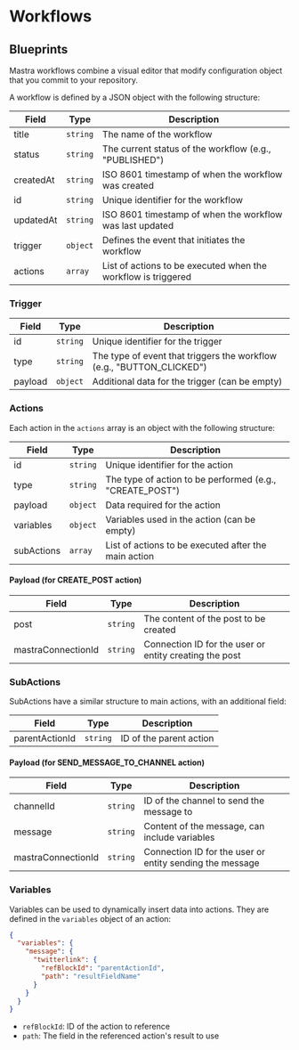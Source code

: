 # Workflows

## Blueprints

Mastra workflows combine a visual editor that modify configuration object that you commit to your repository.

A workflow is defined by a JSON object with the following structure:

| Field     | Type     | Description                                                   |
| --------- | -------- | ------------------------------------------------------------- |
| title     | `string` | The name of the workflow                                      |
| status    | `string` | The current status of the workflow (e.g., "PUBLISHED")        |
| createdAt | `string` | ISO 8601 timestamp of when the workflow was created           |
| id        | `string` | Unique identifier for the workflow                            |
| updatedAt | `string` | ISO 8601 timestamp of when the workflow was last updated      |
| trigger   | `object` | Defines the event that initiates the workflow                 |
| actions   | `array`  | List of actions to be executed when the workflow is triggered |

### Trigger

| Field   | Type     | Description                                                           |
| ------- | -------- | --------------------------------------------------------------------- |
| id      | `string` | Unique identifier for the trigger                                     |
| type    | `string` | The type of event that triggers the workflow (e.g., "BUTTON_CLICKED") |
| payload | `object` | Additional data for the trigger (can be empty)                        |

### Actions

Each action in the `actions` array is an object with the following structure:

| Field      | Type     | Description                                              |
| ---------- | -------- | -------------------------------------------------------- |
| id         | `string` | Unique identifier for the action                         |
| type       | `string` | The type of action to be performed (e.g., "CREATE_POST") |
| payload    | `object` | Data required for the action                             |
| variables  | `object` | Variables used in the action (can be empty)              |
| subActions | `array`  | List of actions to be executed after the main action     |

#### Payload (for CREATE_POST action)

| Field              | Type     | Description                                            |
| ------------------ | -------- | ------------------------------------------------------ |
| post               | `string` | The content of the post to be created                  |
| mastraConnectionId | `string` | Connection ID for the user or entity creating the post |

### SubActions

SubActions have a similar structure to main actions, with an additional field:

| Field          | Type     | Description             |
| -------------- | -------- | ----------------------- |
| parentActionId | `string` | ID of the parent action |

#### Payload (for SEND_MESSAGE_TO_CHANNEL action)

| Field              | Type     | Description                                              |
| ------------------ | -------- | -------------------------------------------------------- |
| channelId          | `string` | ID of the channel to send the message to                 |
| message            | `string` | Content of the message, can include variables            |
| mastraConnectionId | `string` | Connection ID for the user or entity sending the message |

### Variables

Variables can be used to dynamically insert data into actions. They are defined in the `variables` object of an action:

```json
{
  "variables": {
    "message": {
      "twitterlink": {
        "refBlockId": "parentActionId",
        "path": "resultFieldName"
      }
    }
  }
}
```

- `refBlockId`: ID of the action to reference
- `path`: The field in the referenced action's result to use

